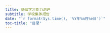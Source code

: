 ```yaml
---
title: 基础学习能力测评
subtitle: 学校集体报告
date: "`r format(Sys.time(), '%Y年%m月%e日')`"
toc-title: "目录"
---
```

